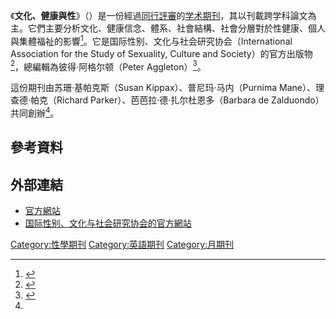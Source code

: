 {{Infobox Journal
| title = 文化、健康與性
| native_title =Culture, Health & Sexuality
| cover = 
| editor = 
| discipline = 性學
| language = 英語
| abbreviation = Cult. Health Sex.
| publisher = 勞特里奇、泰勒與法蘭西斯出版集團
| country = 英國
| frequency = 月刊
| history = 
| openaccess =
| license =
| impact = 
| impact-year =
| website = 
| link1 = 
| link1-name = 
| link2 =
| link2-name =
| RSS = 
| atom =
| JSTOR =
| OCLC = 41546256
| LCCN =
| CODEN =
| ISSN = 1369-1058
| eISSN = 1464-5351  
}}

《'''文化、健康與性'''》（{{lang-en|''Culture, Health & Sexuality''}}）是一份經過[[同行評審|同行評審]]的[[学术期刊|学术期刊]]，其以刊載跨学科論文為主。它們主要分析文化、健康信念、體系、社會結構、社會分層對於性健康、個人與集體福祉的影響<ref>{{cite web|title=Aims and scope|url=https://www.tandfonline.com/action/journalInformation?show=aimsScope&journalCode=tchs20|work=Culture, Health & Sexuality|publisher=Taylor & Francis}}</ref>。它是国际性别、文化与社会研究协会（International Association for the Study of Sexuality, Culture and Society）的官方出版物<ref>{{cite web|title=PUBLICATION AND DISSEMINATION|publisher=International Association for the Study of Sexuality, Culture and Society|url=http://www.iasscs.org/publication-and-dissemination/|accessdate=2020-10-30|archive-date=2020-08-11|archive-url=https://web.archive.org/web/20200811163451/http://www.iasscs.org/publication-and-dissemination/|dead-url=no}}</ref>，總編輯為彼得·阿格尔顿（Peter Aggleton）<ref name="editor">{{cite web|title=Editorial board|url=https://www.tandfonline.com/action/journalInformation?show=editorialBoard&journalCode=tchs20|accessdate=2020-10-30|work=Culture, Health & Sexuality|publisher=Taylor & Francis}}</ref>。

這份期刊由苏珊·基帕克斯（Susan Kippax）、普尼玛·马内（Purnima Mane）、理查德·帕克（Richard Parker）、芭芭拉·德·扎尔杜恩多（Barbara de Zalduondo）共同創辦<ref name="editor"/>。

== 參考資料 ==
<references/>

== 外部連結 ==
* [https://www.tandfonline.com/toc/tchs20/current 官方網站] {{Wayback|url=https://www.tandfonline.com/toc/tchs20/current |date=20210310083034 }}
* [http://www.iasscs.org/ 国际性别、文化与社会研究协会的官方網站] {{Wayback|url=http://www.iasscs.org/ |date=20210125071749 }}
{{sex-stub}}
{{pub-stub}}
[[Category:性學期刊|Category:性學期刊]]
[[Category:英語期刊|Category:英語期刊]]
[[Category:月期刊|Category:月期刊]]